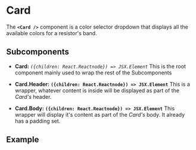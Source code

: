 

<Meta of={CardStories} />

# Card

The **`<Card />`** component is a color selector dropdown that displays all the available colors for a resistor's band.

## Subcomponents

- **Card:** _`({children: React.Reactnode}) => JSX.Element`_ This is the root component mainly used to wrap the rest of the Subcomponents

- **Card.Header:** __`({children: React.Reactnode}) => JSX.Element`__ This is a wrapper, whatever content is inside will be displayed as part of the _Card's_ header.

- **Card.Body:** __`({children: React.Reactnode}) => JSX.Element`__ This wrapper will display it's content as part of the _Card's_ body. It already has a padding set.

## Example

<Canvas of={CardStories.FullExample} />
